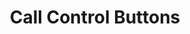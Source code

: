 ---
slug: call-control
title: Call Control Buttons
thumbnail: components/call-control-thumbnail.png
---